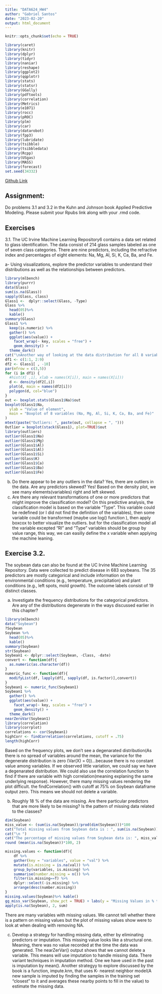 ---
title: "DATA624_HW4"
author: "Gabriel Santos"
date: "2023-02-20"
output: html_document
---

```{r setup, include=FALSE}
knitr::opts_chunk$set(echo = TRUE)
```


```{r}
library(caret)
library(knitr)
library(dplyr)
library(tidyr)
library(naniar)
library(reshape)
library(ggplot2)
library(qqplotr)
library(stats)
library(statsr)
library(GGally)
library(pdftools)
library(correlation)
library(Metrics)
library(e1071)
library(rocc)
library(pROC)
library(plm)
library(car)
library(datarobot)
library(fpp3)
library(lubridate)
library(tsibble)
library(tsibbledata)
library(Rcpp)
library(USgas)
library(MASS)
library(forecast)
set.seed(34332)
```

[Github Link](https://github.com/GabrielSantos33/DATA624_HW4)


## Assignment:
Do problems 3.1 and 3.2 in the Kuhn and Johnson book Applied Predictive Modeling.  Please submit your Rpubs link along with your .rmd code.

## Exercises
3.1. The UC Irvine Machine Learning Repository6 contains a data set related
to glass identification. The data consist of 214 glass samples labeled as one
of seven class categories. There are nine predictors, including the refractive
index and percentages of eight elements: Na, Mg, Al, Si, K, Ca, Ba, and Fe.


a- Using visualizations, explore the predictor variables to understand their distributions as well as the relationships between predictors.





```{r}
library(mlbench)
library(purrr)
data(Glass)
sum(is.na(Glass))
sapply(Glass, class)
Glass1 <-  dplyr::select(Glass, -Type)
Glass %>%
  head(05)%>%
  kable()
summary(Glass)
Glass1 %>%
  keep(is.numeric) %>%                     
  gather() %>%                             
  ggplot(aes(value)) +                     
    facet_wrap(~ key, scales = "free") +   
    geom_density() +                       
  theme_dark()
cat("\nAnother way of looking at the data distribution for all 8 variables (Na, Mg, Al, Si, K, Ca, Ba, and Fe).")
df1 <- c(1:1, 2:9)
df2 <- Glass1[ , -10]
par(mfrow = c(3,5))
for (i in df1) {
  #hist(X[ ,i], xlab = names(X[i]), main = names(X[i]))
  d <- density(df2[,i])
  plot(d, main = names(df2[i]))
  polygon(d, col="blue")
}
out <- boxplot.stats(Glass1$Na)$out
boxplot(Glass1$Na,
  ylab = "Value of element",
  main = "Boxplot of 8 variables (Na, Mg, Al, Si, K, Ca, Ba, and Fe)"
)
mtext(paste("Outliers: ", paste(out, collapse = ", ")))
Outlier = boxplot(stack(Glass1), plot=TRUE)$out
library(outliers)
outlier(Glass1$Na)
outlier(Glass1$Mg)
outlier(Glass1$Al)
outlier(Glass1$Al)
outlier(Glass1$Si)
outlier(Glass$K)
outlier(Glass1$Ca)
outlier(Glass1$Ba)
outlier(Glass1$Fe)
```

(b) Do there appear to be any outliers in the data? Yes, there are outliers in the data. Are any predictors skewed? Yes! Based on the density plot, we see many elements(variables) right and left skewed. 
(c) Are there any relevant transformations of one or more predictors that might improve the classification model? On this predictive analysis, the classification model is based on the variable "Type". This variable could be redefined (or I did not find the definition of the variables), then some variable could be transformed (maybe use log() function ), then apply boxcox to better visualize the outliers. but for the classification model all the variable excepted "RI" and "Type" variables should be group by value range, this way, we can easilly define the x variable when applying the machine leaning. 


## Exercise 3.2. 
The soybean data can also be found at the UC Irvine Machine Learning Repository. Data were collected to predict disease in 683 soybeans. The 35 predictors are mostly categorical and include information on the environmental conditions (e.g., temperature, precipitation) and plant conditions (e.g., left spots, mold growth). The outcome labels consist of 19 distinct classes.

(a) Investigate the frequency distributions for the categorical predictors. Are any of the distributions degenerate in the ways discussed earlier in this chapter?

```{r mychunck2, echo = FALSE, fig.width = 10, fig.height = 10}
library(mlbench)
data("Soybean")
?Soybean
Soybean %>%
  head(05)%>%
  kable()
summary(Soybean)
str(Soybean)
Soybean1 <- dplyr::select(Soybean, -Class, -date)
convert <- function(df){
  as.numeric(as.character(df))
}
numeric_func <- function(df){
  modifyList(df, lapply(df[, sapply(df, is.factor)],convert))
}
Soybean1 <- numeric_func(Soybean1)
Soybean1 %>%
  gather() %>%                             
  ggplot(aes(value)) +                     
    facet_wrap(~ key, scales = "free") +   
    geom_density() +                        
  theme_dark()
nearZeroVar(Soybean1)
library(correlation)
library(corrplot)
correlations <- cor(Soybean1)
highCorr <- findCorrelation(correlations, cutoff = .75)
length(highCorr)
```
Based on the frequency plots, we don't see a degenarated distribution(As there is no spread of variables around the mean, the variance for the degenerate distribution is zero (Var(X) = 0))...because there is no constant value among variables. If we observed little variation, we could say we have a degenarated distribution. We could also use the correlation function to find if there are variable with high correlation(meaning explaning the same underlying response). However, there many missing values rendering the plot difficult. the findCorrelation() with cutoff at 75% on Soybean dataframe output zero. This means we should not delete a variable.


(b) Roughly 18 % of the data are missing. Are there particular predictors that are more likely to be missing? Is the pattern of missing data related to the classes?


```{r mychunck3, echo = FALSE, fig.width = 10, fig.height = 10}
dim(Soybean)
miss_value <- (sum(is.na(Soybean))/prod(dim(Soybean)))*100
cat("Total missing values from Soybean data is : ", sum(is.na(Soybean)))
cat("\n ")
cat("The percentage of missing values from Soybean data is: ", miss_value)
round (mean(is.na(Soybean))*100, 2)
```

```{r, mychunck3s, echo = FALSE, fig.width = 10, fig.height = 10, echo=FALSE}
missing.values <- function(df){
    df %>%
    gather(key = "variables", value = "val") %>%
    mutate(is.missing = is.na(val)) %>%
    group_by(variables, is.missing) %>%
    summarise(number.missing = n()) %>%
    filter(is.missing==T) %>%
    dplyr::select(-is.missing) %>%
    arrange(desc(number.missing)) 
}
missing.values(Soybean)%>% kable()
gg_miss_var(Soybean, show_pct = TRUE) + labs(y = "Missing Values in % to total record")+ theme()
apply(is.na(Soybean), 2, sum)
```
There are many variables with missing values. We cannot tell whether there is a pattern on missing values but the plot of missing values show were to look at when dealing with removing NA.

(c) Develop a strategy for handling missing data, either by eliminating predictors or imputation.
This missing value looks like a structural one. Meaning, there was no value recorded at the time the data was generated. The nearZerVar() output shows that we cannot delete a variable. This means will use imputation to handle missing data. There variant techniques in imputation method. One we have used in the past is imputation by mean(). Another strategyy to explore discussed by the book is a function, impute.knn, that uses K-
nearest neighbor model(A new sample is imputed by finding the samples in the training set “closest”
to it and averages these nearby points to fill in the value) to estimate the missing data.